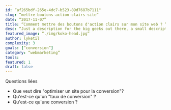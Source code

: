 ```yaml
---
id: “af265bdf-265e-4dc7-b523-89d7687b7111"
slug: “mettre-boutons-action-clairs-site”
date: “2017-11-07”
title: “Comment mettre des boutons d'action clairs sur mon site web ? ”
desc: “Just a description for the big geeks out there, a small description to rule them all and in the darkness bind them.”
featured_image: “./img/koko-head.jpg”
author: lyketil
complexity: 3
goals: [“conversion”]
category: “webmarketing”
tools: 
featured: 1
draft: false
---
```

Questions liées
- Que veut dire "optimiser un site pour la conversion"?
- Qu'est-ce qu'un "taux de conversion" ?
- Qu'est-ce qu'une conversion ?